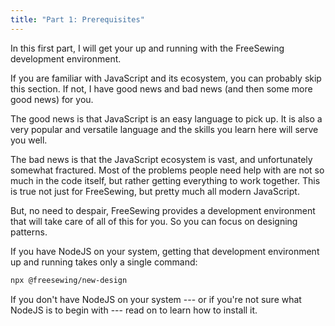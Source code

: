 ```yaml
---
title: "Part 1: Prerequisites"
---
```


In this first part, I will get your up and running with the FreeSewing
development environment.

If you are familiar with JavaScript and its ecosystem, you can probably skip
this section. If not, I have good news and bad news (and then some more good
news) for you.

The good news is that JavaScript is an easy language to pick up. It is also a
very popular and versatile language and the skills you learn here will serve 
you well.

The bad news is that the JavaScript ecosystem is vast, and unfortunately 
somewhat fractured. Most of the problems people need help with are not so much
in the code itself, but rather getting everything to work together.
This is true not just for FreeSewing, but pretty much all modern JavaScript.

But, no need to despair, FreeSewing provides a development environment that 
will take care of all of this for you. So you can focus on designing patterns.

If you have NodeJS on your system, getting that development environment up 
and running takes only a single command:

```sh
npx @freesewing/new-design
```

If you don't have NodeJS on your system --- or if you're not sure what
NodeJS is to begin with --- read on to learn how to install it.

